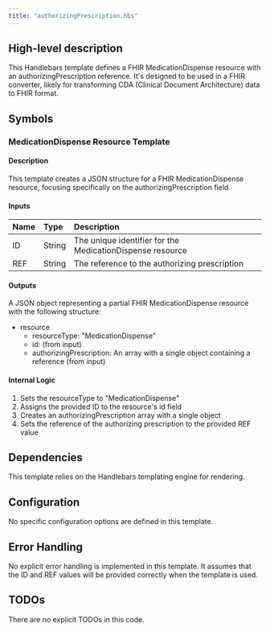 ```yaml
---
title: "authorizingPrescription.hbs"
---
```


## High-level description
This Handlebars template defines a FHIR MedicationDispense resource with an authorizingPrescription reference. It's designed to be used in a FHIR converter, likely for transforming CDA (Clinical Document Architecture) data to FHIR format.

## Symbols

### MedicationDispense Resource Template
#### Description
This template creates a JSON structure for a FHIR MedicationDispense resource, focusing specifically on the authorizingPrescription field.

#### Inputs
| Name | Type | Description |
|:-----|:-----|:------------|
| ID | String | The unique identifier for the MedicationDispense resource |
| REF | String | The reference to the authorizing prescription |

#### Outputs
A JSON object representing a partial FHIR MedicationDispense resource with the following structure:
- resource
  - resourceType: "MedicationDispense"
  - id: (from input)
  - authorizingPrescription: An array with a single object containing a reference (from input)

#### Internal Logic
1. Sets the resourceType to "MedicationDispense"
2. Assigns the provided ID to the resource's id field
3. Creates an authorizingPrescription array with a single object
4. Sets the reference of the authorizing prescription to the provided REF value

## Dependencies
This template relies on the Handlebars templating engine for rendering.

## Configuration
No specific configuration options are defined in this template.

## Error Handling
No explicit error handling is implemented in this template. It assumes that the ID and REF values will be provided correctly when the template is used.

## TODOs
There are no explicit TODOs in this code.